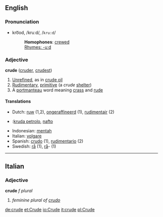 ==English==
===Pronunciation===
*kro͞od, /kruːd/, /<tt>kru:d</tt>/
*:'''Homophones''': [[crewed]]
*:[[Rhymes:English:-uːd|Rhymes: -uːd]]

===Adjective===
'''crude''' ([[cruder]], [[crudest]])

# [[Unrefined]], as in [[crude oil]]
# [[Rudimentary]], [[primitive]] (a ''crude'' [[shelter]])
# A [[portmanteau]] word meaning [[crass]] and [[rude]]

====Translations====
*Dutch: [[ruw]] (1,2), [[ongeraffineerd]] (1), [[rudimentair]] (2)
*{{eo}}:[[kruda petrolo]], [[nafto]]
*Indonesian: [[mentah]]
*Italian: [[volgare]]
*Spanish: [[crudo]] (1), [[rudimentario]] (2)
*Swedish: [[rå]] (1), [[rå]]- (1)

----

==Italian==
===Adjective===
'''crude''' ''f plural''

# ''feminine plural of [[crudo]]''

[[de:crude]]
[[et:Crude]]
[[io:Crude]]
[[it:crude]]
[[pl:Crude]]